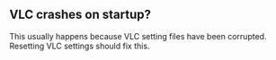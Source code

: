 

==VLC crashes on startup?==

This usually happens because VLC setting files have been corrupted. Resetting VLC settings should fix this.

{{VSG}}